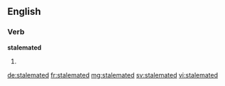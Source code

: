 ==English==

===Verb===
'''stalemated'''

# {{past of|stalemate}}

[[de:stalemated]]
[[fr:stalemated]]
[[mg:stalemated]]
[[sv:stalemated]]
[[vi:stalemated]]